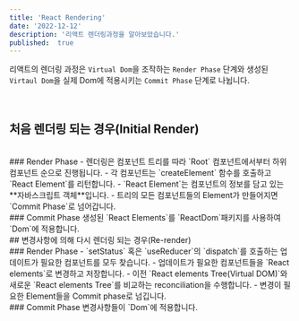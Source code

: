 ```yaml
---
title: 'React Rendering'
date: '2022-12-12'
description: '리액트 렌더링과정을 알아보았습니다.'
published:  true
---
```


리액트의 렌더링 과정은 `Virtual Dom`을 조작하는 `Render Phase` 단계와 생성된 `Virtaul Dom`을 실제 Dom에 적용시키는 `Commit Phase` 단계로 나뉩니다.

<br/>

## 처음 렌더링 되는 경우(Initial Render)
<br/>
### Render Phase 
- 렌더링은 컴포넌트 트리를 따라 `Root` 컴포넌트에서부터 하위 컴포넌트 순으로 진행됩니다.
- 각 컴포넌트는 `createElement` 함수를 호출하고 `React Element`를 리턴합니다.
- `React Element`는 컴포넌트의 정보를 담고 있는 **자바스크립트 객체**입니다.
- 트리의 모든 컴포넌트들의 Element가 만들어지면 `Commit Phase`로 넘어갑니다.
<br/>
### Commit Phase 
생성된 `React Elements`를 `ReactDom`패키지를 사용하여 `Dom`에 적용합니다.
<br/>
## 변경사항에 의해 다시 렌더링 되는 경우(Re-render)
<br/>
### Render Phase 
- `setStatus` 혹은 `useReducer`의 `dispatch`를 호출하는 업데이트가 필요한 컴포넌트를 모두 찾습니다.
- 업데이트가 필요한 컴포넌트들을 `React elements`로 변경하고 저장합니다.
- 이전 `React elements Tree(Virtual DOM)`와 새로운 `React elements Tree`를 비교하는 reconciliation을 수행합니다.
- 변경이 필요한 Element들을 Commit phase로 넘깁니다.
<br/>
### Commit Phase 
변경사항들이 `Dom`에 적용합니다.
<br/>
